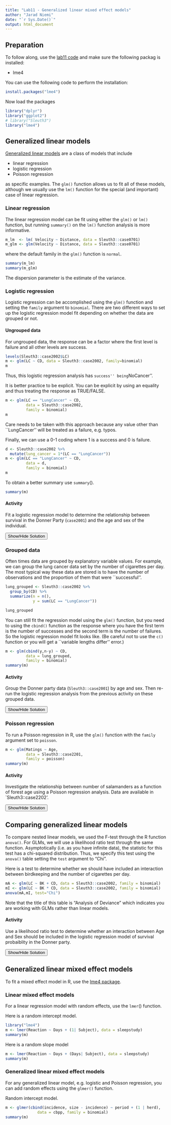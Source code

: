 ```yaml
---
title: "Lab11 - Generalized linear mixed effect models"
author: "Jarad Niemi"
date: "`r Sys.Date()`"
output: html_document
---
```



## Preparation

To follow along, use the [lab11 code](lab11.R) and make sure the following 
packag is installed:

- lme4

You can use the following code to perform the installation:

```r
install.packages("lme4")
```

Now load the packages

```r
library("dplyr")
library("ggplot2")
# library("Sleuth3")
library("lme4")
```

## Generalized linear models

[Generalized linear models] are a class of models that include 

- linear regression
- logistic regression
- Poisson regression

as specific examples.
The `glm()` function allows us to fit all of these models, 
although we usually use the `lm()` function for the special (and important)
case of linear regression.

### Linear regression

The linear regression model can be fit using either the `glm()` or `lm()` 
function, 
but running `summary()` on the `lm()` function analysis is more informative.

```r
m_lm  <- lm( Velocity ~ Distance, data = Sleuth3::case0701)
m_glm <- glm(Velocity ~ Distance, data = Sleuth3::case0701)
```

where the default family in the `glm()` function is `normal`.

```r
summary(m_lm)
summary(m_glm)
```

The dispersion parameter is the estimate of the variance.



### Logistic regression

Logistic regression can be accomplished using the `glm()` function and 
setting the `family` argument to `binomial`. 
There are two different ways to set up the logistic regression model fit 
depending on whether the data are grouped or not.

#### Ungrouped data

For ungrouped data, the response can be a factor where the first level is 
failure and all other levels are success.

```r
levels(Sleuth3::case2002$LC)
m <- glm(LC ~ CD, data = Sleuth3::case2002, family=binomial)
m
```

Thus, this logistic regression analysis has ``success'' being ``NoCancer''. 

It is better practice to be explicit. 
You can be explicit by using an equality and thus treating the response as 
TRUE/FALSE.

```r
m <- glm(LC == "LungCancer" ~ CD, 
         data = Sleuth3::case2002, 
         family = binomial)
m
```

Care needs to be taken with this approach because any value other than 
``LungCancer'' will be treated as a failure, e.g. typos. 

Finally, we can use a 0-1 coding where 1 is a success and 0 is failure.

```r
d <- Sleuth3::case2002 %>%
  mutate(lung_cancer = 1*(LC == "LungCancer"))
m <- glm(LC == "LungCancer" ~ CD, 
         data = d, 
         family = binomial)
m
```

To obtain a better summary use `summary`(). 

```r
summary(m)
```


#### Activity

Fit a logistic regression model to determine the relationship between survival
in the Donner Party (`case2001`) and the age and sex of the individual. 

<div id="logistic_activity_solution" style="display:none"> 
```r
m <- glm(Status == "Survived" ~ Age + Sex,
         data = Sleuth3::case2001,
         family = binomial)
summary(m)
```
</div> 
<button title="Show a solution" type="button" onclick="if(document.getElementById('logistic_activity_solution') .style.display=='none') {document.getElementById('logistic_activity_solution') .style.display=''}else{document.getElementById('logistic_activity_solution') .style.display='none'}">Show/Hide Solution</button>



### Grouped data

Often times data are grouped by explanatory variable values.
For example, we can group the lung cancer data set by the number of cigarettes
per day.
The most typical way these data are stored is to have the number of observations
and the proportion of them that were ``successful''. 

```r
lung_grouped <- Sleuth3::case2002 %>%
  group_by(CD) %>%
  summarize(n = n(),
            y = sum(LC == "LungCancer"))

lung_grouped
```

You can still fit the regression model using the `glm()` function, but you 
need to using the `cbind()` function as the response where you have the first
term is the number of successes and the second term is the number of failures.
So the logistic regression model fit looks like.
(Be careful not to use the `c()` function or you will get a ``variable 
lengths differ'' error.)

```r
m <- glm(cbind(y,n-y) ~ CD, 
         data = lung_grouped, 
         family = binomial)
summary(m)
```

#### Activity

Group the Donner party data (`Sleuth3::case2001`) by age and sex. 
Then re-run the logistic regression analysis from the previous activity on 
these grouped data.

<div id="donner_activity_solution" style="display:none"> 
```r
donner_grouped <- Sleuth3::case2001 %>%
  group_by(Age,Sex) %>%
  mutate(y = sum(Status == "Survived"),
         n = n())

m <- glm(cbind(y,n-y) ~ Age + Sex,
         data = donner_grouped,
         family = binomial)

summary(m)
```
</div> 
<button title="Show a solution" type="button" onclick="if(document.getElementById('donner_activity_solution') .style.display=='none') {document.getElementById('donner_activity_solution') .style.display=''}else{document.getElementById('donner_activity_solution') .style.display='none'}">Show/Hide Solution</button>



### Poisson regression

To run a Poisson regression in R, use the `glm()` function with the `family` 
argument set to `poisson`. 

```r
m <- glm(Matings ~ Age,
         data = Sleuth3::case2201,
         family = poisson)
summary(m)
```

#### Activity

Investigate the relationship between number of salamanders as a function of 
forest age using a Poisson regression analysis. 
Data are available in `Sleuth3::case2202'. 

<div id="poisson_activity_solution" style="display:none"> 
```r
m <- glm(Salamanders ~ ForestAge, 
         data = Sleuth3::case2202,
         family = poisson)

summary(m)
```
</div> 
<button title="Show a solution" type="button" onclick="if(document.getElementById('poisson_activity_solution') .style.display=='none') {document.getElementById('poisson_activity_solution') .style.display=''}else{document.getElementById('poisson_activity_solution') .style.display='none'}">Show/Hide Solution</button>
  
  
## Comparing generalized linear models

To compare nested linear models, we used the F-test through the R function
`anova()`. 
For GLMs, we will use a likelihood ratio test through the same function.
Asymptotically (i.e. as you have infinite data), the statistic for this test 
has a chi-squared distribution. 
Thus, we specify this test using the `anova()` table setting the `test` argument
to "Chi". 

Here is a test to determine whether we should have included an interaction 
between birdkeeping and the number of cigarettes per day.

```r
mA <- glm(LC ~ BK + CD, data = Sleuth3::case2002, family = binomial)
mI <- glm(LC ~ BK * CD, data = Sleuth3::case2002, family = binomial)
anova(mA,mI, test="Chi")
```

Note that the title of this table is "Analysis of Deviance" which indicates
you are working with GLMs rather than linear models.
  

#### Activity

Use a likelihood ratio test to determine whether an interaction between Age and
Sex should be included in the logistic regression model of survival probaiblity
in the Donner party.

<div id="test_activity_solution" style="display:none"> 
```r
mA <- glm(Status ~ Age + Sex, data = Sleuth3::case2001, family = binomial)
mI <- glm(Status ~ Age * Sex, data = Sleuth3::case2001, family = binomial)
anova(mA,mI, test="Chi")
```
</div> 
<button title="Show a solution" type="button" onclick="if(document.getElementById('test_activity_solution') .style.display=='none') {document.getElementById('test_activity_solution') .style.display=''}else{document.getElementById('test_activity_solution') .style.display='none'}">Show/Hide Solution</button>




## Generalized linear mixed effect models

To fit a mixed effect model in R, use the 
[lme4 package](https://cran.r-project.org/web/packages/lme4/index.html).

### Linear mixed effect models

For a linear regression model with random effects, 
use the `lmer`() function.

Here is a random intercept model.

```r
library("lme4")
m <- lmer(Reaction ~ Days + (1| Subject), data = sleepstudy)
summary(m)
```

Here is a random slope model

```r
m <- lmer(Reaction ~ Days + (Days| Subject), data = sleepstudy)
summary(m)
```


### Generalized linear mixed effect models

For any generalized linear model, e.g. logistic and Poisson regression,
you can add random effects using the `glmer()` function.

Random intercept model.

```r
m <- glmer(cbind(incidence, size - incidence) ~ period + (1 | herd),
              data = cbpp, family = binomial)
summary(m)
```

